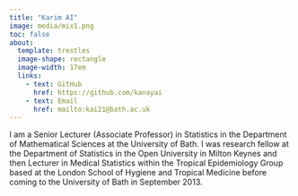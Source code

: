 ```yaml
---
title: "Karim AI"
image: media/mix1.png
toc: false
about: 
  template: trestles
  image-shape: rectangle
  image-width: 17em
  links:
    - text: GitHub
      href: https://github.com/kanayai
    - text: Email
      href: mailto:kai21@bath.ac.uk
---
```


I am a Senior Lecturer (Associate Professor) in Statistics in the Department of Mathematical Sciences at the University of Bath. I was research fellow at the Department of Statistics in the Open University in Milton Keynes and then Lecturer in Medical Statistics within the Tropical Epidemiology Group based at the London School of Hygiene and Tropical Medicine before coming to the University of Bath in September 2013.